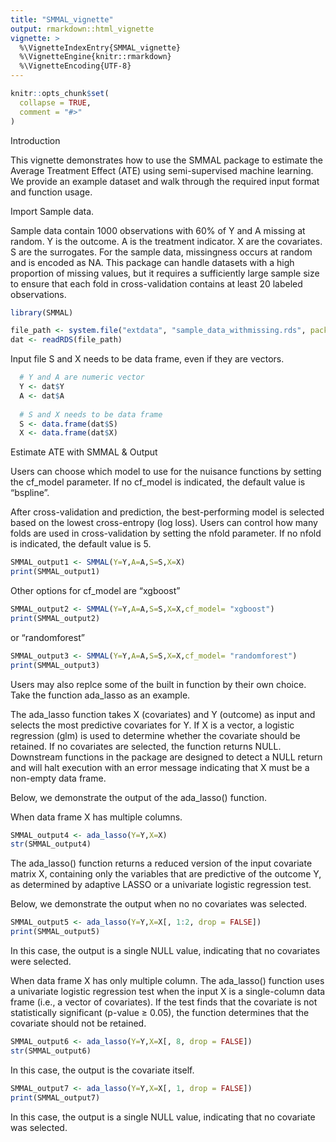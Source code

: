 ```yaml
---
title: "SMMAL_vignette"
output: rmarkdown::html_vignette
vignette: >
  %\VignetteIndexEntry{SMMAL_vignette}
  %\VignetteEngine{knitr::rmarkdown}
  %\VignetteEncoding{UTF-8}
---
```


```r
knitr::opts_chunk$set(
  collapse = TRUE,
  comment = "#>"
)
```


Introduction

This vignette demonstrates how to use the SMMAL package to estimate the Average Treatment Effect (ATE) using semi-supervised machine learning. We provide an example dataset and walk through the required input format and function usage.


Import Sample data. 

Sample data contain 1000 observations with 60% of Y and A missing at random. 
Y is the outcome. A is the treatment indicator. X are the covariates. S are the surrogates.
For the sample data, missingness occurs at random and is encoded as NA.
This package can handle datasets with a high proportion of missing values, but it requires a sufficiently large sample size to ensure that each fold in cross-validation contains at least 20 labeled observations.

```r
library(SMMAL)

file_path <- system.file("extdata", "sample_data_withmissing.rds", package = "SMMAL")
dat <- readRDS(file_path)
```


Input file S and X needs to be data frame, even if they are vectors.


```r
  # Y and A are numeric vector 
  Y <- dat$Y
  A <- dat$A
  
  # S and X needs to be data frame
  S <- data.frame(dat$S)
  X <- data.frame(dat$X)
``` 


Estimate ATE with SMMAL & Output

Users can choose which model to use for the nuisance functions by setting the cf_model parameter.
If no cf_model is indicated, the default value is "bspline".

After cross-validation and prediction, the best-performing model is selected based on the lowest cross-entropy (log loss).
Users can control how many folds are used in cross-validation by setting the nfold parameter.
If no nfold is indicated, the default value is 5.
  
```r
SMMAL_output1 <- SMMAL(Y=Y,A=A,S=S,X=X)
print(SMMAL_output1)
```

Other options for cf_model are "xgboost" 
  
```r
SMMAL_output2 <- SMMAL(Y=Y,A=A,S=S,X=X,cf_model= "xgboost")
print(SMMAL_output2)
```

or "randomforest"

```r
SMMAL_output3 <- SMMAL(Y=Y,A=A,S=S,X=X,cf_model= "randomforest")
print(SMMAL_output3)
```


Users may also replce some of the built in function by their own choice. 
Take the function ada_lasso as an example.


The ada_lasso function takes X (covariates) and Y (outcome) as input and selects the most predictive covariates for Y.
If X is a vector, a logistic regression (glm) is used to determine whether the covariate should be retained.
If no covariates are selected, the function returns NULL.
Downstream functions in the package are designed to detect a NULL return and will halt execution with an error message indicating that X must be a non-empty data frame.


Below, we demonstrate the output of the ada_lasso() function.

When data frame X has multiple columns.

```r
SMMAL_output4 <- ada_lasso(Y=Y,X=X)
str(SMMAL_output4)
```

The ada_lasso() function returns a reduced version of the input covariate matrix X, containing only the variables that are predictive of the outcome Y, as determined by adaptive LASSO or a univariate logistic regression test.

Below, we demonstrate the output when no no covariates was selected.

```r
SMMAL_output5 <- ada_lasso(Y=Y,X=X[, 1:2, drop = FALSE])
print(SMMAL_output5)
```

In this case, the output is a single NULL value, indicating that no covariates were selected.



When data frame X has only multiple column.
The ada_lasso() function uses a univariate logistic regression test when the input X is a single-column data frame (i.e., a vector of covariates). 
If the test finds that the covariate is not statistically significant (p-value ≥ 0.05), the function determines that the covariate should not be retained.

```r
SMMAL_output6 <- ada_lasso(Y=Y,X=X[, 8, drop = FALSE])
str(SMMAL_output6)
```

In this case, the output is the covariate itself.


```r
SMMAL_output7 <- ada_lasso(Y=Y,X=X[, 1, drop = FALSE])
print(SMMAL_output7)
```

In this case, the output is a single NULL value, indicating that no covariate was selected.


